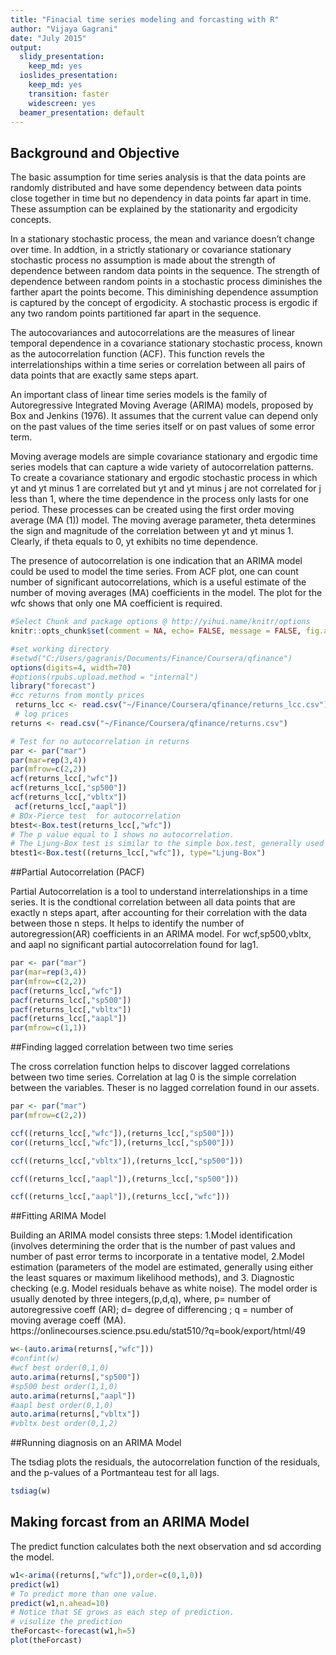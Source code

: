 ```yaml
---
title: "Finacial time series modeling and forcasting with R"
author: "Vijaya Gagrani"
date: "July 2015"
output:
  slidy_presentation:
    keep_md: yes
  ioslides_presentation:
    keep_md: yes
    transition: faster
    widescreen: yes
  beamer_presentation: default
---
```


## Background and Objective

The basic assumption for time series analysis is that the data points are randomly distributed and have some dependency between data points close together in time but no dependency in data points far apart in time. These assumption can be explained by the stationarity and ergodicity concepts. 

In a stationary stochastic process, the mean and variance doesn’t change over time. In addtion, in a strictly stationary or covariance stationary stochastic process no assumption is made about the strength of dependence between random data points in the sequence. The strength of dependence between random points in a stochastic process diminishes the farther apart the points become. This diminishing dependence assumption is captured by the concept of ergodicity. A stochastic process is ergodic if any two random points partitioned far apart in the sequence.

The autocovariances and autocorrelations are the measures of linear temporal dependence in a covariance stationary stochastic process, known as the autocorrelation function (ACF). This function revels the interrelationships within a time series or correlation between all pairs of data points that are exactly same steps apart.

An important class of linear time series models is the family of Autoregressive Integrated Moving Average (ARIMA) models, proposed by Box and Jenkins (1976). It assumes that the current value can depend only on the past values of the time series itself or on past values of some error term.

Moving average models are simple covariance stationary and ergodic time series models that can capture a wide variety of autocorrelation patterns. To create a covariance stationary and ergodic stochastic process in which yt and yt minus 1 are correlated but yt and yt minus j are not correlated for j less than 1, where the time dependence in the process only lasts for one period. These processes can be created using the first order moving average (MA (1)) model. The moving average parameter, theta determines the sign and magnitude of the correlation between yt and yt minus 1. Clearly, if theta equals to 0, yt exhibits no time dependence.

The presence of autocorrelation is one indication that an ARIMA model could be used to model the time series. From ACF plot, one can count number of significant autocorrelations, which is a useful estimate of the number of moving averages (MA) coefficients in the model. The plot for the wfc shows that only one MA coefficient is required.


```r
#Select Chunk and package options @ http://yihui.name/knitr/options
knitr::opts_chunk$set(comment = NA, echo= FALSE, message = FALSE, fig.align='center', warning = FALSE,cache=FALSE)

```

```r
#set working directory
#setwd("C:/Users/gagranis/Documents/Finance/Coursera/qfinance")
options(digits=4, width=70)
#options(rpubs.upload.method = "internal")
library("forecast")
#cc returns from montly prices
 returns_lcc <- read.csv("~/Finance/Coursera/qfinance/returns_lcc.csv")
 # log prices
returns <- read.csv("~/Finance/Coursera/qfinance/returns.csv")
```

```r
# Test for no autocorrelation in returns
par <- par("mar")
par(mar=rep(3,4))
par(mfrow=c(2,2))
acf(returns_lcc[,"wfc"])
acf(returns_lcc[,"sp500"])
acf(returns_lcc[,"vbltx"])
 acf(returns_lcc[,"aapl"])
# BOx-Pierce test  for autocorrelation
btest<-Box.test(returns_lcc[,"wfc"])
# The p value equal to 1 shows no autocorrelation.
# The Ljung-Box test is similar to the simple box.test, generally used for smaller samples.
btest1<-Box.test((returns_lcc[,"wfc"]), type="Ljung-Box")

```

##Partial Autocorrelation (PACF)

Partial Autocorrelation is a tool to understand interrelationships in a time series. It is the condtional correlation between all data points that are exactly n steps apart, after accounting for their correlation with the data between those n steps. It helps to identify the number of autoregression(AR) coefficients in an ARIMA model. For wcf,sp500,vbltx, and aapl no significant partial autocorrelation found for lag1.


```r

par <- par("mar")
par(mar=rep(3,4))
par(mfrow=c(2,2))
pacf(returns_lcc[,"wfc"])
pacf(returns_lcc[,"sp500"])
pacf(returns_lcc[,"vbltx"])
pacf(returns_lcc[,"aapl"])
par(mfrow=c(1,1))

```

##Finding lagged correlation between two time series

The cross correlation function helps to discover lagged correlations between two time series. Correlation at lag 0 is the simple correlation between the variables. Theser is no lagged correlation found in our assets.

```r
par <- par("mar")
par(mfrow=c(2,2))

ccf((returns_lcc[,"wfc"]),(returns_lcc[,"sp500"]))
cor((returns_lcc[,"wfc"]),(returns_lcc[,"sp500"]))

ccf((returns_lcc[,"vbltx"]),(returns_lcc[,"sp500"]))

ccf((returns_lcc[,"aapl"]),(returns_lcc[,"sp500"]))

ccf((returns_lcc[,"aapl"]),(returns_lcc[,"wfc"]))

```

##Fitting ARIMA Model

Building an ARIMA model consists three steps: 1.Model identification (involves determining the order that is the number of past values and number of past error terms to incorporate in a tentative model, 2.Model estimation (parameters of the model are estimated, generally using either the least squares or maximum likelihood methods), and 3. Diagnostic checking (e.g. Model residuals behave as white noise). The model order is usually denoted by three integers,(p,d,q), where, p= number of autoregressive coeff (AR); d= degree of differencing ; q = number of moving average coeff (MA).
https://onlinecourses.science.psu.edu/stat510/?q=book/export/html/49

```r
w<-(auto.arima(returns[,"wfc"]))
#confint(w)
#wcf best order(0,1,0)
auto.arima(returns[,"sp500"])
#sp500 best order(1,1,0)
auto.arima(returns[,"aapl"])
#aapl best order(0,1,0)
auto.arima(returns[,"vbltx"])
#vbltx best order(0,1,2)

```

##Running diagnosis on an ARIMA Model

The tsdiag plots the residuals, the autocorrelation function of the residuals, and the p-values of a Portmanteau test for all lags.

```r

tsdiag(w)

```

## Making forcast from an ARIMA Model

The predict function calculates both the next observation and sd according the model.

```r

w1<-arima((returns[,"wfc"]),order=c(0,1,0))
predict(w1)
# To predict more than one value.
predict(w1,n.ahead=10)
# Notice that SE grows as each step of prediction.
# visulize the prediction
theForcast<-forecast(w1,h=5)
plot(theForcast)

```
